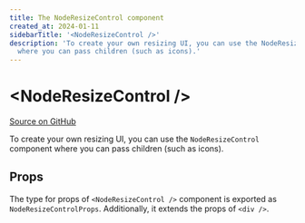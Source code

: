 ```yaml
---
title: The NodeResizeControl component
created_at: 2024-01-11
sidebarTitle: '<NodeResizeControl />'
description: 'To create your own resizing UI, you can use the NodeResizeControl component
  where you can pass children (such as icons).'
---
```


# \<NodeResizeControl />

[Source on GitHub](https://github.com/xyflow/xyflow/blob/487b13c9ad8903789f56c6fcfd8222f9cb74b812/packages/svelte/src/lib/plugins/NodeResizer/ResizeControl.svelte)

To create your own resizing UI, you can use the `NodeResizeControl` component where you can pass children (such as icons).

## Props

The type for props of `<NodeResizeControl />` component is exported as `NodeResizeControlProps`. Additionally, it extends the props of `<div />`.

<APIDocs componentName="NodeResizeControl" groupKeys="HTMLAttributes<HTMLDivElement>" />

